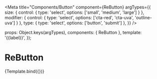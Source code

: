 
<Meta
  title="Components/Button"
  component={ReButton}
  argTypes={{
    size: { control: { type: 'select', options: ['small', 'medium', 'large'] } },
    modifier: { control: { type: 'select', options: ['cta-red', 'cta-uva', 'outline-uva'] } },
    type: { type: 'select', options: ['button', 'submit'] },
  }}
/>

  props: Object.keys(argTypes),
  components: { ReButton },
  template: '<ReButton :size="size" :modifier="modifier">{{label}}</ReButton>',
});

# ReButton

<Canvas>
  <Story
    name="basic"
    args={{
      label: 'My Button',
    }}
  >
    {Template.bind({})}
  </Story>
</Canvas>

<ArgsTable story="basic" />

